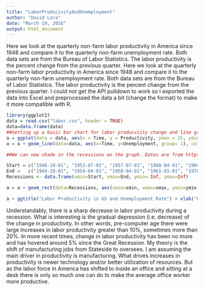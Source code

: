 ```yaml
---
title: "LaborProducivityAndUnemployment"
author: "David Lara"
date: "March 19, 2016"
output: html_document
---
```

Here we look at the quarterly non-farm labor productivity in America since 1948 and compare it to the quarterly non-farm unemployment rate. Both data sets are from the Bureau of Labor Statistics. The labor productivity is the percent change from the previous quarter. Here we look at the quarterly non-farm labor productivity in America since 1948 and compare it to the quarterly non-farm unemployment rate. Both data sets are from the Bureau of Labor Statistics. The labor productivity is the percent change from the previous quarter. I could not get the API pulldown to work so I exported the data into Excel and preprocessed the data a bit (change the format) to make it more compatible with R.
```r
library(ggplot2)
data = read.csv("labor.csv", header = TRUE)
data=data.frame(data)
##Setting up a basic bar chart for labor producviity change and line graph for the unemployment rate
a = ggplot(data = data, aes(x = Time, y = Productivity, ymax = 25, ymin = -15, color=Productivity)) + geom_bar(stat = "identity") 
a = a + geom_line(data=data, aes(x=Time, y=Unemployment, group= 1), colour="red")

##We can now shade in the recessions on the graph. Dates are from https://en.wikipedia.org/wiki/List_of_recessions_in_the_United_States. Start and ending dates are rounded to the nearest quarter

Start = c("1948-10-01", "1953-07-01", "1957-07-01", "1960-04-01", "1969-10-01", "1973-10-01", "1980-01-01", "1981-07-01", "1990-07-01", "2001-04-01", "2008-01-01") 
End =   c("1949-10-01", "1954-04-01", "1958-04-01", "1961-01-01", "1970-10-01", "1975-04-01", "1980-07-01", "1982-10-01", "1991-04-01", "2001-10-01", "2009-07-01")
Recessions <- data.frame(xmin=Start, xmax=End, ymin=-Inf, ymax=Inf)

a = a + geom_rect(data=Recessions, aes(xmin=xmin, xmax=xmax, ymin=ymin, ymax=ymax), alpha=0.5, inherit.aes = FALSE)

a + ggtitle("Labor Productivity in US and Unemployment Rate") + xlab("Quarters from 1948-20015") + ylab("%Change in Labor Producivity from Previous Quarter, Unemployment Rate %")


```

Understandably, there is a sharp decrease in labor productivity during a recession. What is interesting is the gradual depression (i.e. decrease) of the change in productivity. In other words, pre-computer age there were large increases in labor productivity greater than 10%, sometimes more than 20%. In more recent times, change in labor productivity has been no more and has hovered around 5% since the Great Recession. My theory is the shift of manufacturing jobs from Stateside to oversees. I am assuming the main driver in productivity is manufacturing. What drives increases in productivity is newer technology and/or better utilization of resources. But as the labor force in America has shifted to inside an office and sitting at a desk there is only so much one can do to make the average office worker more productive.



